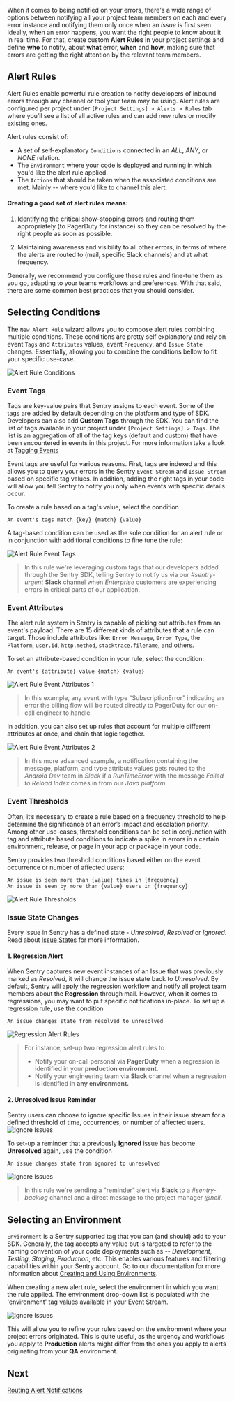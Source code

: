 When it comes to being notified on your errors, there's a wide range of options between notifying all your project team members on each and every error instance and notifying them only once when an _Issue_ is first seen. Ideally, when an error happens, you want the right people to know about it in real time. For that, create custom **Alert Rules** in your project settings and define **who** to notify, about **what** error, **when** and **how**, making sure that errors are getting the right attention by the relevant team members.

## Alert Rules

Alert Rules enable powerful rule creation to notify developers of inbound errors through any channel or tool your team may be using. Alert rules are configured per project under `[Project Settings] > Alerts > Rules` tab where you’ll see a list of all active rules and can add new rules or modify existing ones.

Alert rules consist of:

- A set of self-explanatory `Conditions` connected in an _ALL_, _ANY_, or _NONE_ relation.
- The `Environment` where your code is deployed and running in which you'd like the alert rule applied.
- The `Actions` that should be taken when the associated conditions are met. Mainly -- where you'd like to channel this alert.

#### **Creating a good set of alert rules means:**

1. Identifying the critical show-stopping errors and routing them appropriately (to PagerDuty for instance) so they can be resolved by the right people as soon as possible.

2. Maintaining awareness and visibility to all other errors, in terms of where the alerts are routed to (mail, specific Slack channels) and at what frequency.

Generally, we recommend you configure these rules and fine-tune them as you go, adapting to your teams workflows and preferences. With that said, there are some common best practices that you should consider.

## Selecting Conditions

The `New Alert Rule` wizard allows you to compose alert rules combining multiple conditions. These conditions are pretty self explanatory and rely on event `Tags` and `Attributes` values, event `Frequency`, and `Issue State` changes. Essentially, allowing you to combine the conditions bellow to fit your specific use-case.

![Alert Rule Conditions](alerts_notifications_09.png)

### **Event Tags**

Tags are key-value pairs that Sentry assigns to each event. Some of the tags are added by default depending on the platform and type of SDK. Developers can also add **Custom Tags** through the SDK. You can find the list of tags available in your project under `[Project Settings] > Tags`. The list is an aggregation of all of the tag keys (default and custom) that have been encountered in events in this project. For more information take a look at [Tagging Events](https://docs.sentry.io/enriching-error-data/additional-data/?platform=browser#tagging-events)

Event tags are useful for various reasons. First, tags are indexed and this allows you to query your errors in the Sentry `Event Stream` and `Issue Stream` based on specific tag values. In addition, adding the right tags in your code will allow you tell Sentry to notify you only when events with specific details occur.

To create a rule based on a tag's value, select the condition

```
An event's tags match {key} {match} {value}
```

A tag-based condition can be used as the sole condition for an alert rule or in conjunction with additional conditions to fine tune the rule:

![Alert Rule Event Tags](alerts_notifications_11.png)

> In this rule we're leveraging custom tags that our developers added through the Sentry SDK, telling Sentry to notify us via our _#sentry-urgent_ **Slack** channel when _Enterprise_ customers are experiencing errors in critical parts of our application.

### **Event Attributes**

The alert rule system in Sentry is capable of picking out attributes from an event's payload. There are 15 different kinds of attributes that a rule can target. Those include attributes like: `Error Message`, `Error Type`, the `Platform`, `user.id`, `http.method`, `stacktrace.filename`, and others.

To set an attribute-based condition in your rule, select the condition:

```
An event's {attribute} value {match} {value}
```

![Alert Rule Event Attributes 1](alerts_notifications_12.png)

> In this example, any event with type “SubscriptionError” indicating an error the billing flow will be routed directly to PagerDuty for our on-call engineer to handle.

In addition, you can also set up rules that account for multiple different attributes at once, and chain that logic together.

![Alert Rule Event Attributes 2](alerts_notifications_13.png)

> In this more advanced example, a notification containing the message, platform, and type attribute values gets routed to the _Android Dev_ team in _Slack_ if a _RunTimeError_ with the message _Failed to Reload Index_ comes in from our _Java platform_.

### **Event Thresholds**

Often, it’s necessary to create a rule based on a frequency threshold to help determine the significance of an error’s impact and escalation priority. Among other use-cases, threshold conditions can be set in conjunction with tag and attribute based conditions to indicate a spike in errors in a certain environment, release, or page in your app or package in your code.

Sentry provides two threshold conditions based either on the event occurrence or number of affected users:

```
An issue is seen more than {value} times in {frequency}
An issue is seen by more than {value} users in {frequency}
```

![Alert Rule Thresholds](alerts_notifications_10.png)

### **Issue State Changes**

Every Issue in Sentry has a defined state - _Unresolved_, _Resolved_ or _Ignored_. Read about [Issue States](/workflow/notifications/#issue-states) for more information.

#### **1. Regression Alert**

When Sentry captures new event instances of an Issue that was previously marked as _Resolved_, it will change the issue state back to _Unresolved_. By default, Sentry will apply the regression workflow and notify all project team members about the **Regression** through mail. However, when it comes to regressions, you may want to put specific notifications in-place. To set up a regression rule, use the condition

```
An issue changes state from resolved to unresolved
```

![Regression Alert Rules](alerts_notifications_06.png)

> For instance, set-up two regression alert rules to
>
> - Notify your on-call personal via **PagerDuty** when a regression is identified in your **production environment**.
> - Notify your engineering team via **Slack** channel when a regression is identified in **any environment.**

#### **2. Unresolved Issue Reminder**

Sentry users can choose to ignore specific Issues in their issue stream for a defined threshold of time, occurrences, or number of affected users.
![Ignore Issues](alerts_notifications_07.png)

To set-up a reminder that a previously **Ignored** issue has become **Unresolved** again, use the condition

```
An issue changes state from ignored to unresolved
```

![Ignore Issues](alerts_notifications_08.png)

> In this rule we're sending a "reminder" alert via **Slack** to a _#sentry-backlog_ channel and a direct message to the project manager _@neil_.

## Selecting an Environment

`Environment` is a Sentry supported tag that you can (and should) add to your SDK. Generally, the tag accepts any value but is targeted to refer to the naming convention of your code deployments such as -- _Development_, _Testing_, _Staging_, _Production_, etc. This enables various features and filtering capabilities within your Sentry account. Go to our documentation for more information about [Creating and Using Environments](https://docs.sentry.io/enriching-error-data/environments/).

When creating a new alert rule, select the environment in which you want the rule applied. The environment drop-down list is populated with the 'environment' tag values available in your Event Stream.

![Ignore Issues](alerts_notifications_22.png)

This will allow you to refine your rules based on the environment where your project errors originated. This is quite useful, as the urgency and workflows you apply to **Production** alerts might differ from the ones you apply to alerts originating from your **QA** environment.

## Next

[Routing Alert Notifications](/guides/alert-notifications/routing-alerts/)
